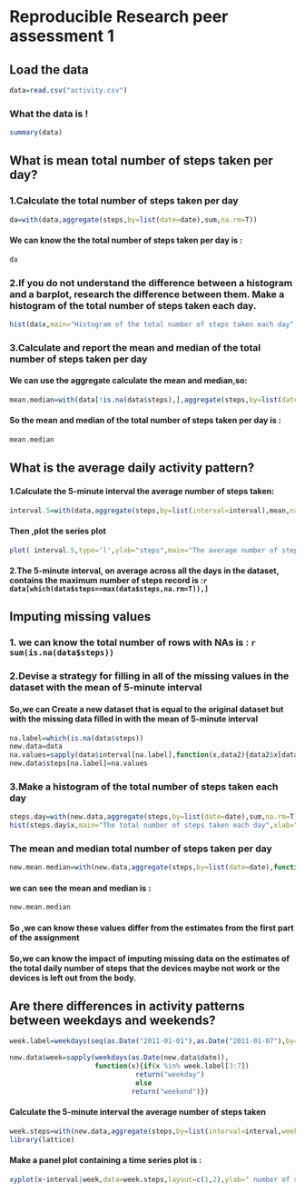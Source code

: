 # Reproducible Research peer assessment 1
## Load the data 
```r
data=read.csv("activity.csv")
```
### What the data is ! 
```r
summary(data)
```

## What is mean total number of steps taken per day?
### 1.Calculate the total number of steps taken per day
```r
da=with(data,aggregate(steps,by=list(date=date),sum,na.rm=T))
```
#### We can know the the total number of steps taken per day is :
```r
da
```

###  2.If you do not understand the difference between a histogram and a barplot, research the difference between them. Make a histogram of the total number of steps taken each day.
```r
hist(da$x,main="Histogram of the total number of steps taken each day",xlab="Total number of steps")
```

###  3.Calculate and report the mean and median of the total number of steps taken per day
####  We can use the aggregate calculate the mean and median,so:

```r
mean.median=with(data[!is.na(data$steps),],aggregate(steps,by=list(date=date),function(x){c(mean=mean(x,na.rm=T),median=median(x,na.rm=T))}))
````

####  So the mean and median of the total number of steps taken per day is :
```r
mean.median
```

## What is the average daily activity pattern?

#### 1.Calculate the   5-minute interval  the average number of steps taken:
```r
interval.5=with(data,aggregate(steps,by=list(interval=interval),mean,na.rm=T))
```
####  Then ,plot the series  plot
```r
plot( interval.5,type='l',ylab="steps",main="The average number of steps ")
```

#### 2.The 5-minute interval, on average across all the days in the dataset, contains the maximum number of steps record is :`r data[which(data$steps==max(data$steps,na.rm=T)),]`


## Imputing missing values
### 1. we can know the total number of rows with NAs is : `r sum(is.na(data$steps))`

### 2.Devise a strategy for filling in all of the missing values in the dataset with the mean of  5-minute interval
#### So,we can Create a new dataset that is equal to the original dataset but with the missing data filled in with the mean of 5-minute interval

```r
na.label=which(is.na(data$steps))
new.data=data
na.values=sapply(data$interval[na.label],function(x,data2){data2$x[data2$interval==x]},data2=interval.5)
new.data$steps[na.label]=na.values
```
### 3.Make a histogram of the total number of steps taken each day
```r
steps.day=with(new.data,aggregate(steps,by=list(date=date),sum,na.rm=T))
hist(steps.day$x,main="The total number of steps taken each day",xlab="steps")
```

### The mean and median total number of steps taken per day
```r
new.mean.median=with(new.data,aggregate(steps,by=list(date=date),function(x){c(mean=mean(x),median=median(x))}))
```
#### we can see the mean and median is :
```r
new.mean.median

```

#### So ,we can know  these values differ from the estimates from the first part of the assignment

#### So,we can know the impact of imputing missing data on the estimates of the total daily number of steps that the devices maybe not work or the devices is left out from the body.

## Are there differences in activity patterns between weekdays and weekends?
```r
week.label=weekdays(seq(as.Date("2011-01-01"),as.Date("2011-01-07"),by=1))

new.data$week=sapply(weekdays(as.Date(new.data$date)),
                     function(x){if(x %in% week.label[3:7])
                               return("weekday")
                               else
                              return("weekend")})

```
#### Calculate the 5-minute interval  the average number of steps taken
```r
week.steps=with(new.data,aggregate(steps,by=list(interval=interval,week=week),mean))
library(lattice)

```

#### Make a panel plot containing a time series plot is :
```r
xyplot(x~interval|week,data=week.steps,layout=c(1,2),ylab=" number of steps ",type='l')
```




